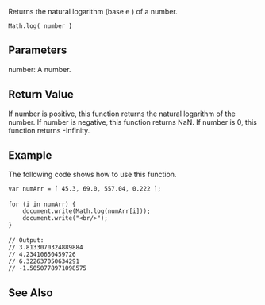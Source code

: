 Returns the natural logarithm (base e ) of a number.

 Math.log( number ''')''' 
==Parameters==
; number: A number.

==Return Value==
If number is positive, this function returns the natural logarithm of the number. If number is negative, this function returns NaN. If number is 0, this function returns -Infinity.


==Example==
The following code shows how to use this function.

 var numArr = [ 45.3, 69.0, 557.04, 0.222 ];
 
 for (i in numArr) {
     document.write(Math.log(numArr[i]));
     document.write("&lt;br/&gt;");
 }
 
 // Output: 
 // 3.8133070324889884
 // 4.23410650459726
 // 6.322637050634291
 // -1.5050778971098575

==See Also==

              
